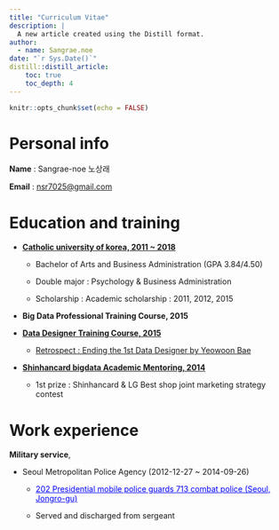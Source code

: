 ```yaml
---
title: "Curriculum Vitae"
description: |
  A new article created using the Distill format.
author:
  - name: Sangrae.noe 
date: "`r Sys.Date()`"
distill::distill_article:
    toc: true
    toc_depth: 4
---
```


```r
knitr::opts_chunk$set(echo = FALSE)
```

# Personal info

**Name** : Sangrae-noe 노상래

**Email** : [nsr7025\@gmail.com](mailto:nsr7025@gmail.com){.email}

# **Education and training**

-   [**Catholic university of korea, 2011 \~ 2018**](https://www.catholic.ac.kr/index.do)

    -   Bachelor of Arts and Business Administration (GPA 3.84/4.50)

    -   Double major : Psychology & Business Administration

    -   Scholarship : Academic scholarship : 2011, 2012, 2015

-   **Big Data Professional Training Course, 2015**

-   [**Data Designer Training Course, 2015**](https://www.facebook.com/groups/1522061444735903)

    -   [Retrospect : Ending the 1st Data Designer by Yeowoon Bae](https://www.slideshare.net/neuroassociates/1-50338144)

-   [**Shinhancard bigdata Academic Mentoring, 2014**](https://www.shinhancardblog.com/62)

    -   1st prize : Shinhancard & LG Best shop joint marketing strategy contest

# **Work experience**

**Military service**,

-   Seoul Metropolitan Police Agency (2012-12-27 \~ 2014-09-26)

    -   [202 Presidential mobile police guards 713 combat police (Seoul, Jongro-gu)](https://namu.wiki/w/202%EA%B2%BD%EB%B9%84%EB%8B%A8){style="color : blue;"}

    -   Served and discharged from sergeant
